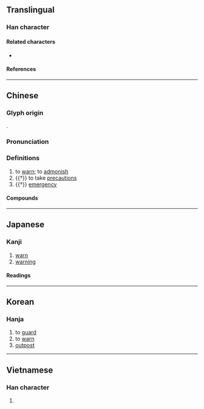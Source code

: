 {{also|警}}
{{character info}}
==Translingual==

===Han character===
{{Han char|rn=9|rad=人|as=13|sn=15|four=28240|canj=OTRK|ids=⿰亻敬}}

====Related characters====
* {{zh-l|*警}}

====References====
{{Han ref|kx=0119.090|dkj=01187|dj=0252.080|hdz=10217.130|uh=5106}}

----

==Chinese==
{{zh-forms}}

===Glyph origin===
{{Han etym}}
{{Han compound|人|敬|c1=s|c2=p|ls=psc}}.

===Pronunciation===
{{zh-pron
|m=jǐng
|c=ging2
|mn=kéng
|mc=y
|oc=y
|cat=v,n
}}

===Definitions===
{{zh-hanzi}}

# to [[warn]]; to [[admonish]]
# {{†}} to take [[precaution]]s
# {{†}} [[emergency]]

====Compounds====
{{zh-der|以儆效尤|儆惕|儆戒|懲一儆眾|殺一儆百|殺雞儆猴}}

----

==Japanese==

===Kanji===
{{ja-kanji|grade=|rs=人13}}

# [[warn]]
# [[warning]]

====Readings====
{{ja-readings
|on=けい, しょう
|kun=いましめる
}}

----

==Korean==

===Hanja===
{{ko-hanja|경}}

# to [[guard]]
# to [[warn]]
# [[outpost]]

----

==Vietnamese==

===Han character===
{{vi-readings|rs=人13|reading=cảnh}}

# {{rfdef|vi|sort=人13}}